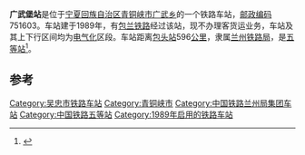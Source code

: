 {{noteTA
|1=zh-cn:始发车次; zh-hk:列車班次;
|2=zh-cn:车次; zh-hk:班次;
}}
{{Infobox China railway station 
|车站名称 = 广武堡站
|车站地址 = [[宁夏回族自治区|宁夏回族自治区]][[青铜峡市|青铜峡市]]
|归属 = [[兰州铁路局|兰州铁路局]]
|车站等级 = [[五等站_(中铁)|五等站]]
|线路 = [[包兰铁路|包兰铁路]]
}}
'''广武堡站'''是位于[[宁夏回族自治区|宁夏回族自治区]][[青铜峡市|青铜峡市]][[广武乡|广武乡]]的一个铁路车站，[[邮政编码|邮政编码]]751603。车站建于1989年，有[[包兰铁路|包兰铁路]]经过该站，现不办理客货运业务，车站及其上下行区间均为[[电气化|电气化]]区段。车站距离[[包头站|包头站]]596[[公里|公里]]，隶属[[兰州铁路局|兰州铁路局]]，是[[五等站_(中铁)|五等站]]<ref>{{Cite book|title=中国铁路站名词典|last=[[孙本祥|孙本祥]]主编|first=|publisher=北京：[[中国铁道出版社|中国铁道出版社]]|year=2003.04|isbn=7-113-03941-3|location=|pages=618-622}}</ref>。

==参考==
{{reflist}}

{{start rail box|[[中国铁路|中国铁路]]}}
{{s-inop|[[分守岭站|分守岭站]]}}
{{s-line|[[包兰铁路|包兰铁路]]}}
{{s-inop|[[渠口堡站|渠口堡站]]}}
{{end box}}

{{包兰铁路}}
{{铁路车站小作品}}
{{宁夏小作品}}

[[Category:吴忠市铁路车站|Category:吴忠市铁路车站]]
[[Category:青铜峡市|Category:青铜峡市]]
[[Category:中国铁路兰州局集团车站|Category:中国铁路兰州局集团车站]]
[[Category:中国铁路五等站|Category:中国铁路五等站]]
[[Category:1989年启用的铁路车站|Category:1989年启用的铁路车站]]